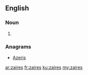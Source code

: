 ==English==

===Noun===
{{head|en|noun plural form}}

# {{plural of|zaire|lang=en}}

===Anagrams===
* [[Azeris#English|Azeris]]

[[ar:zaires]]
[[fr:zaires]]
[[ku:zaires]]
[[my:zaires]]